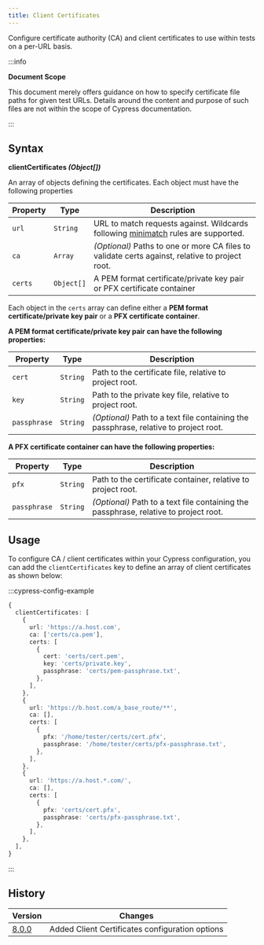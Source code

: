 ```yaml
---
title: Client Certificates
---
```


Configure certificate authority (CA) and client certificates to use within tests
on a per-URL basis.

:::info

<strong>Document Scope</strong>

This document merely offers guidance on how to specify certificate file paths
for given test URLs. Details around the content and purpose of such files are
not within the scope of Cypress documentation.

:::

## Syntax

<Icon name="angle-right" /> **clientCertificates _(Object[])_**

An array of objects defining the certificates. Each object must have the
following properties

| Property | Type       | Description                                                                                                              |
| -------- | ---------- | ------------------------------------------------------------------------------------------------------------------------ |
| `url`    | `String`   | URL to match requests against. Wildcards following [minimatch](https://github.com/isaacs/minimatch) rules are supported. |
| `ca`     | `Array`    | _(Optional)_ Paths to one or more CA files to validate certs against, relative to project root.                          |
| `certs`  | `Object[]` | A PEM format certificate/private key pair or PFX certificate container                                                   |

Each object in the `certs` array can define either a **PEM format
certificate/private key pair** or a **PFX certificate container**.

**A PEM format certificate/private key pair can have the following properties:**

| Property     | Type     | Description                                                                           |
| ------------ | -------- | ------------------------------------------------------------------------------------- |
| `cert`       | `String` | Path to the certificate file, relative to project root.                               |
| `key`        | `String` | Path to the private key file, relative to project root.                               |
| `passphrase` | `String` | _(Optional)_ Path to a text file containing the passphrase, relative to project root. |

**A PFX certificate container can have the following properties:**

| Property     | Type     | Description                                                                           |
| ------------ | -------- | ------------------------------------------------------------------------------------- |
| `pfx`        | `String` | Path to the certificate container, relative to project root.                          |
| `passphrase` | `String` | _(Optional)_ Path to a text file containing the passphrase, relative to project root. |

## Usage

To configure CA / client certificates within your Cypress configuration, you can
add the `clientCertificates` key to define an array of client certificates as
shown below:

:::cypress-config-example

```ts
{
  clientCertificates: [
    {
      url: 'https://a.host.com',
      ca: ['certs/ca.pem'],
      certs: [
        {
          cert: 'certs/cert.pem',
          key: 'certs/private.key',
          passphrase: 'certs/pem-passphrase.txt',
        },
      ],
    },
    {
      url: 'https://b.host.com/a_base_route/**',
      ca: [],
      certs: [
        {
          pfx: '/home/tester/certs/cert.pfx',
          passphrase: '/home/tester/certs/pfx-passphrase.txt',
        },
      ],
    },
    {
      url: 'https://a.host.*.com/',
      ca: [],
      certs: [
        {
          pfx: 'certs/cert.pfx',
          passphrase: 'certs/pfx-passphrase.txt',
        },
      ],
    },
  ],
}
```

:::

## History

| Version                                     | Changes                                         |
| ------------------------------------------- | ----------------------------------------------- |
| [8.0.0](/guides/references/changelog#8-0-0) | Added Client Certificates configuration options |
